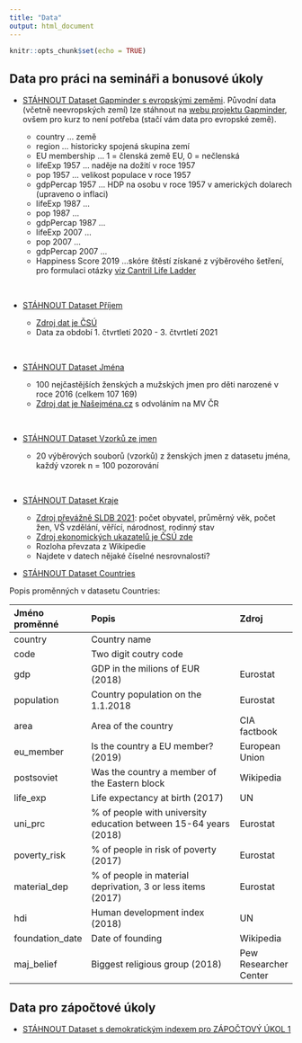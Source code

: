 ```yaml
---
title: "Data"
output: html_document
---
```


```r
knitr::opts_chunk$set(echo = TRUE)
```

## Data pro práci na semináři a bonusové úkoly

* [STÁHNOUT Dataset Gapminder s evropskými zeměmi](https://docs.google.com/spreadsheets/d/1OfcaO7OXdenoDgETpqbn-mb5sR_ncKnxgceCdanKKP0/edit?usp=sharing). Původní data (včetně neevropských zemí) lze stáhnout na [webu projektu Gapminder](https://www.gapminder.org/data/), ovšem pro kurz to není potřeba (stačí vám data pro evropské země).

  - country	... země
  - region	... historicky spojená skupina zemí
  - EU membership	... 1 = členská země EU, 0 = nečlenská
  - lifeExp 1957	... naděje na dožití v roce 1957
  - pop 1957 ... velikost populace v roce 1957	
  - gdpPercap 1957	... HDP na osobu v roce 1957 v amerických dolarech (upraveno o inflaci)
  - lifeExp 1987	... 
  - pop 1987	... 	
  - gdpPercap 1987	...
  - lifeExp 2007	...
  - pop 2007	...
  - gdpPercap 2007	...
  - Happiness Score 2019 ...skóre štěstí získané z výběrového šetření, pro formulaci otázky [viz Cantril Life Ladder](https://news.gallup.com/poll/122453/understanding-gallup-uses-cantril-scale.aspx)

</br> 

* [STÁHNOUT Dataset Příjem](https://docs.google.com/spreadsheets/d/1aYFWkbsum688xuzN-P4Z7ZYWvFaH-xVwf4utqq1STaY/edit?usp=sharing)

  - [Zdroj dat je ČSÚ](https://www.czso.cz/csu/czso/cri/prumerne-mzdy-3-ctvrtleti-2021)
  - Data za období 1. čtvrtletí 2020 - 3. čtvrtletí 2021

</br>

* [STÁHNOUT Dataset Jména](https://docs.google.com/spreadsheets/d/1r7Sxsn_a2RgFC6FdNmqYJSBBZMMLkhFM7sF6WP7_suo/edit?usp=sharing)

  - 100 nejčastějších ženských a mužských jmen pro děti narozené v roce 2016 (celkem 107 169)
  - [Zdroj dat je Našejména.cz](https://www.nasejmena.cz/nj/cetnost.php?id=2016&typ=rocnik) s odvoláním na MV ČR

</br>

* [STÁHNOUT Dataset Vzorků ze jmen](https://docs.google.com/spreadsheets/d/1CoQeW09z9mKTidfC-Y9G0xDcvw3l4gGg6JZwEMBjYCU/edit?usp=sharing)

  - 20 výběrových souborů (vzorků) z ženských jmen z datasetu jména, každý vzorek n = 100 pozorování

</br>

* [STÁHNOUT Dataset Kraje](https://docs.google.com/spreadsheets/d/1v6NbEPfiaDptpgi11gpNnbibZC_kiJ-lfW9kX4ZHr_M/edit?usp=sharing)

  - [Zdroj převážně SLDB 2021](https://www.czso.cz/csu/scitani2021/vysledky-prvni ): počet obyvatel, průměrný věk, počet žen, VŠ vzdělání, věřící, národnost, rodinný stav
  - [Zdroj ekonomických ukazatelů je ČSÚ zde](https://www.czso.cz/csu/czso/porovnani-kraju)
  - Rozloha převzata z Wikipedie
  - Najdete v datech nějaké číselné nesrovnalosti?
  

* [STÁHNOUT Dataset Countries](https://docs.google.com/spreadsheets/d/1ZeIaNRJNE-Rn4Une4YqtLZeQCteaYCbo2X5i6jMMuEk/edit?usp=sharing)

Popis proměnných v datasetu Countries:

|Jméno proměnné |Popis                                                            |Zdroj                |
|:--------------|:----------------------------------------------------------------|:--------------------|
|country        |Country name                                                     |                     |
|code           |Two digit coutry code                                            |                     |
|gdp            |GDP in the milions of EUR (2018)                                 |Eurostat             |
|population     |Country population on the 1.1.2018                               |Eurostat             |
|area           |Area of the country                                              |CIA factbook         |
|eu_member      |Is the country a EU member?   (2019)                             |European Union       |
|postsoviet     |Was the country a member of the Eastern block                    |Wikipedia            |
|life_exp       |Life expectancy at birth (2017)                                  |UN                   |
|uni_prc        |% of people with university education between 15-64 years (2018) |Eurostat             |
|poverty_risk   |% of people in risk of poverty (2017)                            |Eurostat             |
|material_dep   |% of people in material deprivation, 3 or less items (2017)      |Eurostat             |
|hdi            |Human development index (2018)                                   |UN                   |
|foundation_date|Date of founding                                                 |Wikipedia            |
|maj_belief     |Biggest religious group (2018)                                   |Pew Researcher Center|
  
  
## Data pro zápočtové úkoly

* [STÁHNOUT Dataset s demokratickým indexem pro ZÁPOČTOVÝ ÚKOL 1](https://docs.google.com/spreadsheets/d/1RzYdIdqhahL0yXBQh2GQ6ncBgGLfHcrVEq94vJlp7k8/edit?usp=sharing)